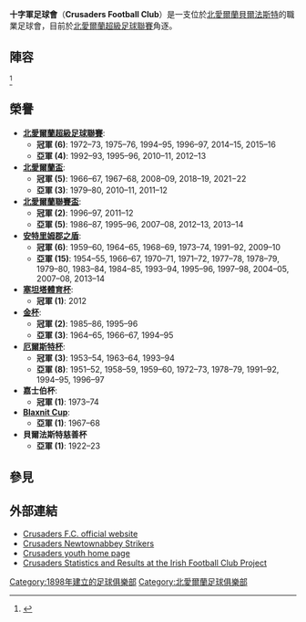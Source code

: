 {{noteta
|G1=足球
|G2=uefa
}}
{{Infobox football club
| clubname   = 十字軍
| image      = 
| fullname   = Crusaders Football Club
| nickname   = The Hatchetmen, The Crues
| founded    = {{start date and age|df=yes|1898}}
| ground     = [[貝爾法斯特|貝爾法斯特]][[Seaview_(football_ground)|Seaview]]
| capacity   = 3,383
| chairman   = Ronnie Millar
| manager    = [[Stephen_Baxter_(footballer)|Stephen Baxter]]
| league     = [[北愛爾蘭超級足球聯賽|北愛爾蘭超級足球聯賽]]
| season     = 2021–22
| position   = 北愛超，第 4 位
| website    = http://www.crusadersfc.com
| pattern_b1=_crusaders1920h
| pattern_sh1=_crusaders1920h
| pattern_ra1=
| pattern_la1=
| pattern_so1=_redtop
| leftarm1=ff0000
| body1=000000
| rightarm1=ff0000
| shorts1=000000
| socks1=000000
| pattern_b2=_crusaders1920a
| pattern_sh2=_kappablack
| pattern_ra2=_crusaders1920a
| pattern_la2=_crusaders1920a
| pattern_so2=_blacktop
| leftarm2=FFFFFF
| body2=FFFFFF
| rightarm2=FFFFFF
| shorts2=FFFFFF
| socks2=FFFFFF
}}

'''十字軍足球會'''（'''Crusaders Football Club'''）是一支位於[[北愛爾蘭|北愛爾蘭]][[貝爾法斯特|貝爾法斯特]]的職業足球會，目前於[[北愛爾蘭超級足球聯賽|北愛爾蘭超級足球聯賽]]角逐。

== 陣容 ==
{{updated|2015年7月7日}}<ref>{{Cite web |url=http://www.crusadersfc.com/football/squads_1stteam.htm |title=Welcome to Seaview – Home of the Hatchetmen<!-- Bot generated title --> |accessdate=2015-08-04 |archive-date=2010-01-22 |archive-url=https://web.archive.org/web/20100122210158/http://www.crusadersfc.com/football/squads_1stteam.htm |dead-url=no }}</ref>

{{Fs start}}
{{Fs player|no=1|nat=NIR|name=[[Sean_O'Neill_(footballer)|Sean O'Neill]]|pos=GK}}
{{Fs player|no=2|nat=NIR|name=Billy Joe Burns|pos=DF}}
{{Fs player|no=3|nat=NIR|name=Cameron Stewart|pos=DF}}
{{Fs player|no=5|nat=NIR|name=[[David_Magowan|David Magowan]]|pos=DF}}
{{Fs player|no=6|nat=NIR|pos=DF|name=[[Colin_Coates_(footballer)|Colin Coates]]}}
{{Fs player|no=8|nat=NIR|name=[[Chris_Morrow|Chris Morrow]]|pos=MF}}
{{Fs player|no=9|nat=NIR|name=Timmy Adamson|pos=FW}}
{{Fs player|no=10|nat=IRL|name=[[Diarmuid_O'Carroll|Diarmuid O'Carroll]]|pos=FW}}
{{Fs player|no=11|nat=NIR|name=Joshua Robinson|pos=DF}}
{{Fs player|no=12|nat=NIR|name=Declan Caddell|pos=MF}}
{{Fs player|no=14|nat=NIR|name=Jordan Forsyth|pos=FW}}
{{Fs player|no=15|nat=IRL|name=[[Stephen_O'Flynn|Stephen O'Flynn]]|pos=FW}}
{{Fs mid}}
{{Fs player|no=16|nat=NIR|name=Barry Molloy|pos=MF}}
{{Fs player|no=17|nat=NIR|name=Craig McClean|pos=DF}}
{{Fs player|no=18|nat=NIR|name=[[Jordan_Owens_(footballer)|Jordan Owens]]|pos=FW}}
{{Fs player|no=19|nat=NIR|name=Matthew Snoddy|pos=MF}}
{{Fs player|no=20|nat=NIR|name=Richard Clarke|pos=MF}}
{{Fs player|no=21|nat=NIR|name=Graeme McKibbin|pos=GK}}
{{Fs player|no=22|nat=NIR|name=[[Paul_Heatley|Paul Heatley]]|pos=MF}}
{{Fs player|no=23|nat=NIR|name=Gavin Whyte|pos=MF}}
{{Fs player|no=24|nat=NIR|name=Michael O'Hanlon|pos=DF}}
{{Fs player|no=25|nat=NIR|name=[[Michael_Carvill|Michael Carvill]]|pos=FW}}
{{Fs player|no=27|nat=NIR|name=[[Andrew_Mitchell_(footballer,_born_1992)|Andrew Mitchell]]|pos=MF}}
{{Fs player|no=30|nat=NIR|name=Jack Duffin|pos=GK}}
{{Fs player|no=32|nat=NIR|name=Jamie Peoples|pos=FW}}
{{Fs player|no=TBA|nat=NIR|name=Richard Vauls|pos=MF}}
{{Fs end}}

== 榮譽 ==
*'''[[北愛爾蘭超級足球聯賽|北愛爾蘭超級足球聯賽]]''':
**'''冠軍 (6)''': 1972–73, 1975–76, 1994–95, 1996–97, 2014–15, 2015–16
**'''亞軍 (4)''': 1992–93, 1995–96, 2010–11, 2012–13
*'''[[北愛爾蘭盃|北愛爾蘭盃]]''':
**'''冠軍 (5)''': 1966–67, 1967–68, 2008–09, 2018–19, 2021−22
**'''亞軍 (3)''': 1979–80, 2010–11, 2011–12
*'''[[北愛爾蘭聯賽盃|北愛爾蘭聯賽盃]]''':
**'''冠軍 (2)''': 1996–97, 2011–12
**'''亞軍 (5)''': 1986–87, 1995–96, 2007–08, 2012–13, 2013–14
*'''[[安特里姆郡之盾|安特里姆郡之盾]]''':
**'''冠軍 (6)''': 1959–60, 1964–65, 1968–69, 1973–74, 1991–92, 2009–10
**'''亞軍 (15)''': 1954–55, 1966–67, 1970–71, 1971–72, 1977–78, 1978–79, 1979–80, 1983–84, 1984–85, 1993–94, 1995–96, 1997–98, 2004–05, 2007–08, 2013–14
* '''[[塞坦塔體育杯|塞坦塔體育杯]]''':
**'''冠軍 (1)''': 2012
*'''[[金杯|金杯]]''':
**'''冠軍 (2)''': 1985–86, 1995–96
**'''亞軍 (3)''': 1964–65, 1966–67, 1994–95
*'''[[厄爾斯特杯|厄爾斯特杯]]''':
**'''冠軍 (3)''': 1953–54, 1963–64, 1993–94
**'''亞軍 (8)''': 1951–52, 1958–59, 1959–60, 1972–73, 1978–79, 1991–92, 1994–95, 1996–97
* '''嘉士伯杯''':
**'''冠軍 (1)''': 1973–74
*'''[[Blaxnit_Cup|Blaxnit Cup]]''':
**'''亞軍 (1)''': 1967–68
*'''貝爾法斯特慈善杯'''
**'''亞軍 (1)''': 1922–23

== 參見 ==
{{reflist}}

== 外部連結 ==
* [http://www.crusadersfc.com/ Crusaders F.C. official website]{{Wayback|url=http://www.crusadersfc.com/ |date=20150817150513 }}
* [http://www.wix.com/Dooddles/Crusaders-Newtownabbey-Strikers Crusaders Newtownabbey Strikers]{{Wayback|url=http://www.wix.com/Dooddles/Crusaders-Newtownabbey-Strikers |date=20120501095547 }}
* [http://www.wix.com/CrusadersFCYouth/Crusaders-youth-home-page Crusaders youth home page]{{Wayback|url=http://www.wix.com/CrusadersFCYouth/Crusaders-youth-home-page |date=20111101012348 }}
* [https://web.archive.org/web/20121018105238/http://home.online.no/~smogols/ifcp/clubs/crusaders/clubcrusaders.htm Crusaders Statistics and Results at the Irish Football Club Project]

[[Category:1898年建立的足球俱樂部|Category:1898年建立的足球俱樂部]]
[[Category:北愛爾蘭足球俱樂部|Category:北愛爾蘭足球俱樂部]]